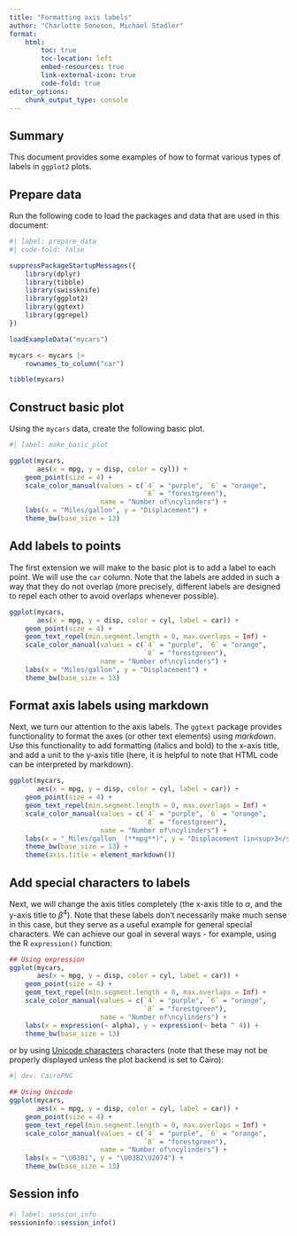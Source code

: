 ```yaml
---
title: "Formatting axis labels"
author: "Charlotte Soneson, Michael Stadler"
format:
    html:
        toc: true
        toc-location: left
        embed-resources: true
        link-external-icon: true
        code-fold: true
editor_options: 
    chunk_output_type: console
---
```


## Summary

This document provides some examples of how to format various types of labels 
in `ggplot2` plots. 

## Prepare data

Run the following code to load the packages and data that are used in this 
document:

```r
#| label: prepare_data
#| code-fold: false

suppressPackageStartupMessages({
    library(dplyr)
    library(tibble)
    library(swissknife)
    library(ggplot2)
    library(ggtext)
    library(ggrepel)
})

loadExampleData("mycars")

mycars <- mycars |>
    rownames_to_column("car")

tibble(mycars)
```

## Construct basic plot

Using the `mycars` data, create the following basic plot. 

```r
#| label: make_basic_plot

ggplot(mycars, 
       aes(x = mpg, y = disp, color = cyl)) + 
    geom_point(size = 4) +
    scale_color_manual(values = c(`4` = "purple", `6` = "orange", 
                                  `8` = "forestgreen"), 
                       name = "Number of\ncylinders") + 
    labs(x = "Miles/gallon", y = "Displacement") + 
    theme_bw(base_size = 13)
```

## Add labels to points

The first extension we will make to the basic plot is to add a label to each 
point. We will use the `car` column. Note that the labels are added in such a 
way that they do not overlap (more precisely, different labels are designed to 
repel each other to avoid overlaps whenever possible).

```r
ggplot(mycars, 
       aes(x = mpg, y = disp, color = cyl, label = car)) + 
    geom_point(size = 4) +
    geom_text_repel(min.segment.length = 0, max.overlaps = Inf) + 
    scale_color_manual(values = c(`4` = "purple", `6` = "orange", 
                                  `8` = "forestgreen"), 
                       name = "Number of\ncylinders") + 
    labs(x = "Miles/gallon", y = "Displacement") + 
    theme_bw(base_size = 13)
```

## Format axis labels using markdown

Next, we turn our attention to the axis labels. The `ggtext` package provides 
functionality to format the axes (or other text elements) using _markdown_. 
Use this functionality to add formatting (italics and bold) to the x-axis title, 
and add a unit to the y-axis title (here, it is helpful to note that HTML
code can be interpreted by markdown).

```r
ggplot(mycars, 
       aes(x = mpg, y = disp, color = cyl, label = car)) + 
    geom_point(size = 4) +
    geom_text_repel(min.segment.length = 0, max.overlaps = Inf) + 
    scale_color_manual(values = c(`4` = "purple", `6` = "orange", 
                                  `8` = "forestgreen"), 
                       name = "Number of\ncylinders") + 
    labs(x = "_Miles/gallon_ (**mpg**)", y = "Displacement (in<sup>3</sup>)") + 
    theme_bw(base_size = 13) + 
    theme(axis.title = element_markdown())
```

## Add special characters to labels

Next, we will change the axis titles completely (the x-axis title to $\alpha$,
and the y-axis title to $\beta^4$). Note that these labels don't necessarily 
make much sense in this case, but they serve as a useful example for general 
special characters. We can achieve our goal in several ways - for example, 
using the R `expression()` function:

```r
## Using expression
ggplot(mycars, 
       aes(x = mpg, y = disp, color = cyl, label = car)) + 
    geom_point(size = 4) +
    geom_text_repel(min.segment.length = 0, max.overlaps = Inf) + 
    scale_color_manual(values = c(`4` = "purple", `6` = "orange", 
                                  `8` = "forestgreen"), 
                       name = "Number of\ncylinders") + 
    labs(x = expression(~ alpha), y = expression(~ beta ^ 4)) + 
    theme_bw(base_size = 13)
```

or by using 
[Unicode characters](https://en.wikipedia.org/wiki/List_of_Unicode_characters#) 
characters (note that these may not be properly displayed unless the plot 
backend is set to Cairo):

```r
#| dev: CairoPNG

## Using Unicode
ggplot(mycars, 
       aes(x = mpg, y = disp, color = cyl, label = car)) + 
    geom_point(size = 4) +
    geom_text_repel(min.segment.length = 0, max.overlaps = Inf) + 
    scale_color_manual(values = c(`4` = "purple", `6` = "orange", 
                                  `8` = "forestgreen"), 
                       name = "Number of\ncylinders") + 
    labs(x = "\U03B1", y = "\U03B2\U2074") + 
    theme_bw(base_size = 13)
```

## Session info

```r
#| label: session_info
sessioninfo::session_info()
```
